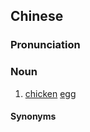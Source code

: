 {{also|鸡春}}
==Chinese==
{{zh-forms|s=鸡春}}

===Pronunciation===
{{zh-pron
|c=gai1 ceon1
|h=pfs=kiê-chhûn
|cat=n
}}

===Noun===
{{zh-noun}}

# {{lb|zh|Cantonese|Hakka}} [[chicken]] [[egg]]

====Synonyms====
{{zh-dial|雞蛋}}